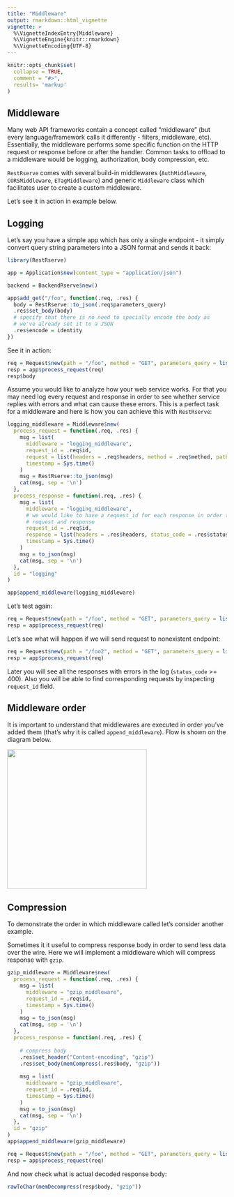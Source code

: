 ```yaml
---
title: "Middleware"
output: rmarkdown::html_vignette
vignette: >
  %\VignetteIndexEntry{Middleware}
  %\VignetteEngine{knitr::rmarkdown}
  %\VignetteEncoding{UTF-8}
---
```


```r
knitr::opts_chunk$set(
  collapse = TRUE,
  comment = "#>", 
  results= 'markup'
)
```

## Middleware

Many web API frameworks contain a concept called "middleware" (but every language/framework calls it differently - filters, middleware, etc). Essentially, the middleware performs some specific function on the HTTP request or response before or after the handler. Common tasks to offload to a middleware would be logging, authorization, body compression, etc.

`RestRserve` comes with several build-in middlewares (`AuthMiddleware`, `CORSMiddleware`, `ETagMiddleware`) and generic `Middleware` class which facilitates user to create a custom middleware. 

Let's see it in action in example below.


## Logging

Let's say you have a simple app which has only a single endpoint - it simply convert query string parameters into a JSON format and sends it back:
```r
library(RestRserve)

app = Application$new(content_type = "application/json")

backend = BackendRserve$new()

app$add_get("/foo", function(.req, .res) {
  body = RestRserve::to_json(.req$parameters_query)
  .res$set_body(body)
  # specify that there is no need to specially encode the body as
  # we've already set it to a JSON
  .res$encode = identity
})

```

See it in action:

```r
req = Request$new(path = "/foo", method = "GET", parameters_query = list(key1 = "value1", key2 = "value2"))
resp = app$process_request(req)
resp$body
```

Assume you would like to analyze how your web service works. For that you may need log every request and response in order to see whether service replies with errors and what can cause these errors. This is a perfect task for a middleware and here is how you can achieve this with `RestRserve`:

```r
logging_middleware = Middleware$new(
  process_request = function(.req, .res) {
    msg = list(
      middleware = "logging_middleware",
      request_id = .req$id,
      request = list(headers = .req$headers, method = .req$method, path = .req$path), 
      timestamp = Sys.time()
    )
    msg = RestRserve::to_json(msg)
    cat(msg, sep = '\n')
  },
  process_response = function(.req, .res) {
    msg = list(
      middleware = "logging_middleware",
      # we would like to have a request_id for each response in order to correlate
      # request and response
      request_id = .req$id,
      response = list(headers = .res$headers, status_code = .res$status_code, body = .res$body),
      timestamp = Sys.time()
    )
    msg = to_json(msg)
    cat(msg, sep = '\n')
  },
  id = "logging"
)

app$append_middleware(logging_middleware)
```

Let's test again:
```r
req = Request$new(path = "/foo", method = "GET", parameters_query = list(key1 = "value1", key2 = "value2"))
resp = app$process_request(req)
```

Let's see what will happen if we will send request to nonexistent endpoint:
```r
req = Request$new(path = "/foo2", method = "GET", parameters_query = list(key1 = "value1", key2 = "value2"))
resp = app$process_request(req)
```

Later you will see all the responses with errors in the log (`status_code` >= 400). Also you will be able to find corresponding requests by inspecting `request_id` field.

## Middleware order

It is important to understand that middlewares are executed in order you've added them (that's why it is called `append_middleware`).  Flow is shown on the diagram below.

<img src="img/middleware-order.png" width="320"/>

## Compression

To demonstrate the order in which middleware called let's consider another example. 

Sometimes it it useful to compress response body in order to send less data over the wire. Here we will implement a middleware which will compress response with `gzip`.

```r
gzip_middleware = Middleware$new(
  process_request = function(.req, .res) {
    msg = list(
      middleware = "gzip_middleware",
      request_id = .req$id,
      timestamp = Sys.time()
    )
    msg = to_json(msg)
    cat(msg, sep = '\n')
  },
  process_response = function(.req, .res) {
    
    # compress body
    .res$set_header("Content-encoding", "gzip")
    .res$set_body(memCompress(.res$body, "gzip"))
    
    msg = list(
      middleware = "gzip_middleware",
      request_id = .req$id,
      timestamp = Sys.time()
    )
    msg = to_json(msg)
    cat(msg, sep = '\n')
  },
  id = "gzip"
)
app$append_middleware(gzip_middleware)
```

```r
req = Request$new(path = "/foo", method = "GET", parameters_query = list(key1 = "value1", key2 = "value2"))
resp = app$process_request(req)
```
And now check what is actual decoded response body:
```r
rawToChar(memDecompress(resp$body, "gzip"))
```
